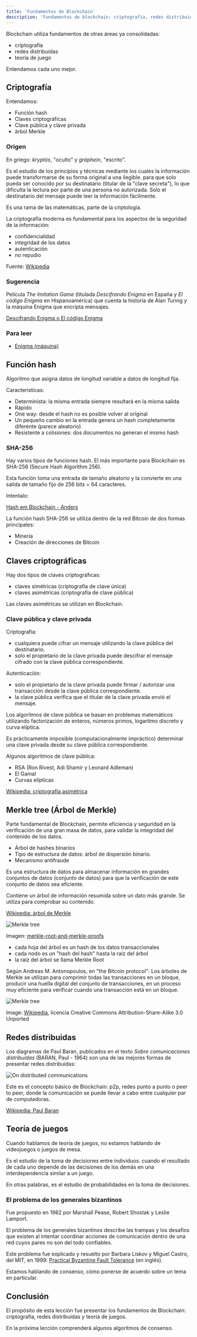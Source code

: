```yaml
---
title: 'Fundamentos de Blockchain'
description: 'Fundamentos de blockchain: criptografía, redes distribuidas y teoría de juegos'
---
```


Blockchain utiliza fundamentos de otras áreas ya consolidadas:

- criptografía
- redes distribuidas
- teoría de juego

Entendamos cada uno mejor.

## Criptografía

Entendamos:

- Función hash
- Claves criptográficas
- Clave pública y clave privada
- árbol Merkle

### Origen 

En griego: *kryptós*, "oculto" y *gráphein*, "escrito".

Es el estudio de los principios y técnicas mediante los cuales la información puede transformarse de su forma original a una ilegible.
para que solo pueda ser conocido por su destinatario (titular de la "clave secreta"),
lo que dificulta la lectura por parte de una persona no autorizada.
Solo el destinatario del mensaje puede leer la información fácilmente.

Es una rama de las matemáticas, parte de la criptología.

La criptografía moderna es fundamental para los aspectos de la seguridad de la información:
- confidencialidad
- integridad de los datos
- autenticación
- no repudio

Fuente: [Wikipedia](https://ast.wikipedia.org/wiki/Criptograf%C3%ADa)

### Sugerencia

Película *The Imitation Game* (titulada *Descifrando Enigma* en España y *El código Enigma* en Hispanoamérica)
que cuenta la historia de Alan Turing y la máquina Enigma que encripta mensajes.

[Descifrando Enigma o El código Enigma](https://es.wikipedia.org/wiki/The_Imitation_Game)

### Para leer

- [Enigma (máquina)](https://es.wikipedia.org/wiki/Enigma_(m%C3%A1quina))

## Función hash

Algoritmo que asigna datos de longitud variable a datos de longitud fija.

Caracteristicas:

- Determinista: la misma entrada siempre resultará en la misma salida
- Rápido
- One way: desde el hash no es posible volver al original
- Un pequeño cambio en la entrada genera un hash completamente diferente (parece aleatorio)
- Resistente a colisiones: dos documentos no generan el mismo hash

### SHA-256

Hay varios tipos de funciones hash.
El más importante para Blockchain es SHA-256 (Secure Hash Algorithm 256).

Esta función toma una entrada de tamaño aleatorio y la convierte en una salida de tamaño fijo de 256 bits = 64 caracteres.

Intentalo:

[Hash em Blockchain - Anders](https://andersbrownworth.com/blockchain/hash)

La función hash SHA-256 se utiliza dentro de la red Bitcoin de dos formas principales:

- Minería
- Creación de direcciones de Bitcoin

## Claves criptográficas

Hay dos tipos de claves criptográficas:

- claves simétricas (criptografía de clave única)
- claves asimétricas (criptografía de clave pública)

Las claves asimétricas se utilizan en Blockchain.

### Clave pública y clave privada

Criptografía:
- cualquiera puede cifrar un mensaje utilizando la clave pública del destinatario.
- solo el propietario de la clave privada puede descifrar el mensaje cifrado con la clave pública correspondiente.

Autenticación:
- solo el propietario de la clave privada puede firmar / autorizar una transacción desde la clave pública correspondiente.
- la clave pública verifica que el titular de la clave privada envió el mensaje.

Los algoritmos de clave pública se basan en problemas matemáticos
utilizando factorización de enteros, números primos, logaritmo discreto y curva elíptica.

Es prácticamente imposible (computacionalmente impráctico) determinar una clave privada
desde su clave pública correspondiente.

Algunos algoritmos de clave pública:

- RSA (Ron Rivest, Adi Shamir y Leonard Adleman)
- El Gamal
- Curvas elípticas

[Wikipedia: criptografía asimétrica](https://es.wikipedia.org/wiki/Criptograf%C3%ADa_asim%C3%A9trica)

## Merkle tree (Árbol de Merkle)

Parte fundamental de Blockchain, permite eficiencia y seguridad en la verificación de una gran masa de datos, para validar la integridad del contenido de los datos.

- Árbol de hashes binarios
- Tipo de estructura de datos: árbol de dispersión binario.
- Mecanismo antifraude

Es una estructura de datos para almacenar información en grandes conjuntos de datos (conjunto de datos) para que la verificación de este conjunto de datos sea eficiente.

Contiene un árbol de información resumida sobre un dato más grande.
Se utiliza para comprobar su contenido.

[Wikipedia: árbol de Merkle](https://es.wikipedia.org/wiki/%C3%81rbol_de_Merkle)

![Merkle tree](/img/courses/dev/03/blockchain/image-02.png)

Imagen: [merkle-root-and-merkle-proofs](https://bitcoin.stackexchange.com/questions/69018/merkle-root-and-merkle-proofs)

- cada hoja del árbol es un hash de los datos transaccionales
- cada nodo es un "hash del hash" hasta la raíz del árbol
- la raíz del árbol se llama Merkle Root

Según Andreas M. Antonopoulos, en "the Bitcoin protocol":
Los árboles de Merkle se utilizan para comprimir todas las transacciones en un bloque,
producir una huella digital del conjunto de transacciones,
en un proceso muy eficiente para verificar cuando una transacción está en un bloque.

![Merkle tree](/img/courses/dev/03/blockchain/image-03.png)

Image: [Wikipedia](https://commons.wikimedia.org/wiki/File:Bitcoin_Block_Data.png), 
licencia Creative Commons Attribution-Share-Alike 3.0 Unported

## Redes distribuidas

Los diagramas de Paul Baran, publicados en el texto *Sobre comunicaciones distribuidas* (BARAN, Paul - 1964)
son una de las mejores formas de presentar redes distribuidas:

![On distributed communications](/img/courses/dev/03/blockchain/image-04.png)

Este es el concepto básico de Blockchain: p2p, redes punto a punto o peer to peer,
donde la comunicación se puede llevar a cabo entre cualquier par de computadoras.

[Wikipedia: Paul Baran](https://es.wikipedia.org/wiki/Paul_Baran)

## Teoría de juegos

Cuando hablamos de teoría de juegos,
no estamos hablando de videojuegos o juegos de mesa.

Es el estudio de la toma de decisiones entre individuos.
cuando el resultado de cada uno depende de las decisiones de los demás
en una interdependencia similar a un juego.

En otras palabras, es el estudio de probabilidades en la toma de decisiones.

### El problema de los generales bizantinos

Fue propuesto en 1982 por Marshall Pease, Robert Shostak y Leslie Lamport.

El problema de los generales bizantinos describe las trampas y los desafíos que existen
al intentar coordinar acciones de comunicación dentro de una red cuyos pares no son del todo confiables.

Este problema fue explicado y resuelto por Barbara Liskov y Miguel Castro, del MIT, en 1999:
[Practical Byzantine Fault Tolerance](http://pmg.csail.mit.edu/papers/osdi99.pdf) (en inglés).

Estamos hablando de consenso, cómo ponerse de acuerdo sobre un tema en particular.

## Conclusión

El propósito de esta lección fue presentar los fundamentos de Blockchain: criptografía, redes distribuidas y teoría de juegos.

En la próxima lección comprenderá algunos algoritmos de consenso.
